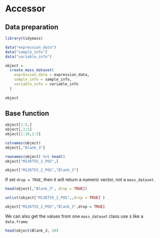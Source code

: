 # Accessor

## Data preparation

```r
library(tidymass)

data("expression_data")
data("sample_info")
data("variable_info")

object =
  create_mass_dataset(
    expression_data = expression_data,
    sample_info = sample_info,
    variable_info = variable_info
  )
  
object
```

## Base function

```r
object[1:5,]
object[,1:5]
object[1:10,1:5]
```

```r
colnames(object)
object[,"Blank_3"]

rownames(object) %>% head()
object["M136T55_2_POS",]

object["M136T55_2_POS","Blank_3"]
```

If set `drop = TRUE`, then it will return a numeric vector, not a `mass_dataset`.

```r
head(object[,"Blank_3", drop = TRUE])

unlist(object["M136T55_2_POS",,drop = TRUE] )

object["M136T55_2_POS","Blank_3",drop = TRUE]
```

We can also get the values from one `mass_dataset` class use `$` like a `data.frame`.

```r
head(object$Blank_3, 20)
```
